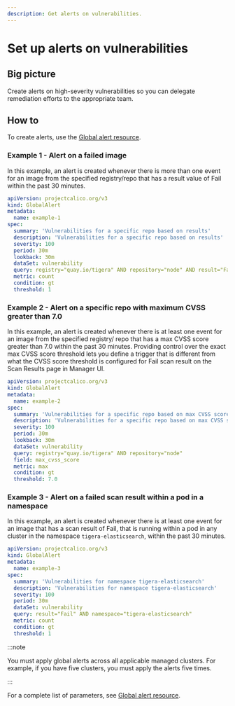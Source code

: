 ```yaml
---
description: Get alerts on vulnerabilities.
---
```



# Set up alerts on vulnerabilities

## Big picture

Create alerts on high-severity vulnerabilities so you can delegate remediation efforts to the appropriate team.

## How to

To create alerts, use the [Global alert resource](../reference/resources/globalalert.mdx).

### Example 1 - Alert on a failed image

In this example, an alert is created whenever there is more than one event for an image from the specified registry/repo that has a result value of Fail within the past 30 minutes.

```yaml
apiVersion: projectcalico.org/v3
kind: GlobalAlert
metadata:
  name: example-1
spec:
  summary: 'Vulnerabilities for a specific repo based on results'
  description: 'Vulnerabilities for a specific repo based on results'
  severity: 100
  period: 30m
  lookback: 30m
  dataSet: vulnerability
  query: registry="quay.io/tigera" AND repository="node" AND result="Fail"
  metric: count
  condition: gt
  threshold: 1
```

### Example 2 - Alert on a specific repo with maximum CVSS greater than 7.0

In this example, an alert is created whenever there is at least one event for an image from the specified registry/ repo that has a max CVSS score greater than 7.0 within the past 30 minutes. Providing control over the exact max CVSS score threshold lets you define a trigger that is different from what the CVSS score threshold is configured for Fail scan result on the Scan Results page in Manager UI.

```yaml
apiVersion: projectcalico.org/v3
kind: GlobalAlert
metadata:
  name: example-2
spec:
  summary: 'Vulnerabilities for a specific repo based on max CVSS score'
  description: 'Vulnerabilities for a specific repo based on max CVSS score'
  severity: 100
  period: 30m
  lookback: 30m
  dataSet: vulnerability
  query: registry="quay.io/tigera" AND repository="node"
  field: max_cvss_score
  metric: max
  condition: gt
  threshold: 7.0
```

### Example 3 - Alert on a failed scan result within a pod in a namespace

In this example, an alert is created whenever there is at least one event for an image that has a scan result of Fail, that is running within a pod in any cluster in the namespace `tigera-elasticsearch`, within the past 30 minutes.

```yaml
apiVersion: projectcalico.org/v3
kind: GlobalAlert
metadata:
  name: example-3
spec:
  summary: 'Vulnerabilities for namespace tigera-elasticsearch'
  description: 'Vulnerabilities for namespace tigera-elasticsearch'
  severity: 100
  period: 30m
  dataSet: vulnerability
  query: result="Fail" AND namespace="tigera-elasticsearch"
  metric: count
  condition: gt
  threshold: 1
```

:::note

You must apply global alerts across all applicable managed clusters. For example, if you have five clusters, you must apply the alerts five times.

:::

For a complete list of parameters, see [Global alert resource](../reference/resources/globalalert.mdx).

